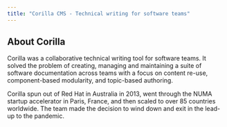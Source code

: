 ```yaml
---
title: "Corilla CMS - Technical writing for software teams"
---
```


## About Corilla

Corilla was a collaborative technical writing tool for software teams. It solved the problem of creating, managing and maintaining a suite of software documentation across teams with a focus on content re-use, component-based modularity, and topic-based authoring.

Corilla spun out of Red Hat in Australia in 2013, went through the NUMA startup accelerator in Paris, France, and then scaled to over 85 countries worldwide. The team made the decision to wind down and exit in the lead-up to the pandemic.